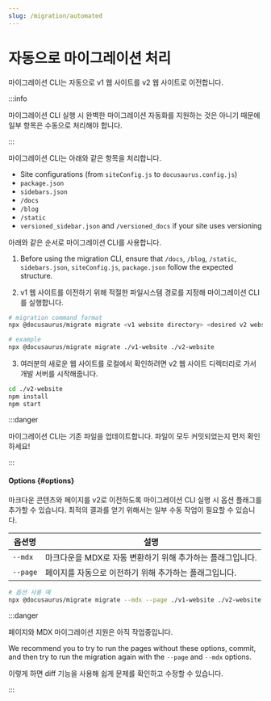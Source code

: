 ```yaml
---
slug: /migration/automated
---
```


# 자동으로 마이그레이션 처리

마이그레이션 CLI는 자동으로 v1 웹 사이트를 v2 웹 사이트로 이전합니다.

:::info

마이그레이션 CLI 실행 시 완벽한 마이그레이션 자동화를 지원하는 것은 아니기 때문에 일부 항목은 수동으로 처리해야 합니다.

:::

마이그레이션 CLI는 아래와 같은 항목을 처리합니다.

- Site configurations (from `siteConfig.js` to `docusaurus.config.js`)
- `package.json`
- `sidebars.json`
- `/docs`
- `/blog`
- `/static`
- `versioned_sidebar.json` and `/versioned_docs` if your site uses versioning

아래와 같은 순서로 마이그레이션 CLI를 사용합니다.

1. Before using the migration CLI, ensure that `/docs`, `/blog`, `/static`, `sidebars.json`, `siteConfig.js`, `package.json` follow the expected structure.

2. v1 웹 사이트를 이전하기 위해 적절한 파일시스템 경로를 지정해 마이그레이션 CLI를 실행합니다.

```bash
# migration command format
npx @docusaurus/migrate migrate <v1 website directory> <desired v2 website directory>

# example
npx @docusaurus/migrate migrate ./v1-website ./v2-website
```

3. 여러분의 새로운 웹 사이트를 로컬에서 확인하려면 v2 웹 사이트 디렉터리로 가서 개발 서버를 시작해줍니다.

```bash npm2yarn
cd ./v2-website
npm install
npm start
```

:::danger

마이그레이션 CLI는 기존 파일을 업데이트합니다. 파일이 모두 커밋되었는지 먼저 확인하세요!

:::

#### Options {#options}

마크다운 콘텐츠와 페이지를 v2로 이전하도록 마이그레이션 CLI 실행 시 옵션 플래그를 추가할 수 있습니다. 최적의 결과를 얻기 위해서는 일부 수동 작업이 필요할 수 있습니다.

| 옵션명      | 설명                                            |
| -------- | --------------------------------------------- |
| `--mdx`  | 마크다운을 MDX로 자동 변환하기 위해 추가하는 플래그입니다.            |
| `--page` | 페이지를 자동으로 이전하기 위해 추가하는 플래그입니다.                |

```bash
# 옵션 사용 예
npx @docusaurus/migrate migrate --mdx --page ./v1-website ./v2-website
```

:::danger

페이지와 MDX 마이그레이션 지원은 아직 작업중입니다.

We recommend you to try to run the pages without these options, commit, and then try to run the migration again with the `--page` and `--mdx` options.

이렇게 하면 diff 기능을 사용해 쉽게 문제를 확인하고 수정할 수 있습니다.

:::
